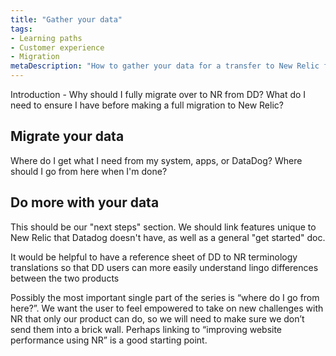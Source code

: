 ```yaml
---
title: "Gather your data"
tags:
- Learning paths
- Customer experience
- Migration
metaDescription: "How to gather your data for a transfer to New Relic from Datadog."
---
```



Introduction - Why should I fully migrate over to NR from DD? What do I need to ensure I have before making a full migration to New Relic?

## Migrate your data
Where do I get what I need from my system, apps, or DataDog? Where should I go from here when I'm done?

## Do more with your data

This should be our "next steps" section. We should link features unique to New Relic that Datadog doesn't have, as well as a general "get started" doc.

It would be helpful to have a reference sheet of DD to NR terminology translations so that DD users can more easily understand lingo differences between the two products

Possibly the most important single part of the series is “where do I go from here?”. We want the user to feel empowered to take on new challenges with NR that only our product can do, so we will need to make sure we don’t send them into a brick wall. Perhaps linking to “improving website performance using NR” is a good starting point.
